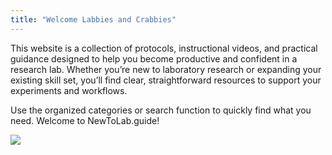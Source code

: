 ```yaml
---
title: "Welcome Labbies and Crabbies"
---
```


This website is a collection of protocols, instructional videos, and practical guidance designed to help you become productive and confident in a research lab. Whether you're new to laboratory research or expanding your existing skill set, you'll find clear, straightforward resources to support your experiments and workflows.

Use the organized categories or search function to quickly find what you need. Welcome to NewToLab.guide!

![](images/logo.svg){width=300,fig-align="center"}